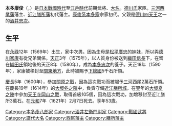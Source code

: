 {{Infobox officeholder 
| name= 本多康俊
| image= 
| caption=

| order=[[膳所藩|膳所藩]]藩主
| term_start=1617年
| term_end=1621年
| predecessor= [[戶田氏鐵|戶田氏鐵]]
| successor= {{link-ja|本多俊次|本多俊次}}

| order1={{link-ja|西尾藩|西尾藩}}藩主
| term_start1=1601年
| term_end1=1617年
| predecessor1= {{small|新設}}
| successor1= {{link-ja|松平成重|松平成重}}

| birth_date=1569年<br>（[[永祿|永祿]]12年）
| birth_place= 
| death_date={{death date and age|1621|3|29|1569}}<br>（[[元和_(後水尾天皇)|元和]]7年2月7日）
| death_place= 
| module  = {{日本武士|child=yes
|時代= [[日本戰國時代|日本戰國時代]]－[[江戶時代|江戶時代]]前期
|幼名= 
|改名= 
|别名= 九十郎、隼人、彦八郎（通稱）、縫殿助
|諡号= 
|神号= 
|戒名= 梅香院殿輝嚴緣崇大居士
|洗禮名= 
|墓所= [[滋賀縣|滋賀縣]][[大津市|大津市]][[丸之內町|丸之內町]]的[[緣心寺|緣心寺]]
|朝廷官位= 
|幕府職位= 
|主君= [[德川家康|德川家康]]→[[德川秀忠|秀忠]]
|藩= [[三河|三河]][[西尾藩|西尾藩]]主→[[近江國|近江]][[膳所藩|膳所藩]]主
|氏族= [[酒井氏|酒井氏]]→[[本多氏|本多氏]]
|父= [[酒井忠次|酒井忠次]]
|母=[[碓井姬|碓井姬]]（[[松平清康|松平清康]]的女兒）
|養父= [[本多忠次|本多忠次]]
|養母= 
|兄= [[酒井家次|酒井家次]]
|弟=[[小笠原信之|小笠原信之]]、[[松平久恒|松平久恒]]、[[酒井忠知|酒井忠知]]
|姐妹= 
|正室= [[菅沼定盈|菅沼定盈]]的女兒
|側室= 
|子= '''[[本多俊次|俊次]]'''、[[本多忠相|忠相]]、[[本多俊昌|俊昌]]、[[本多俊之|俊之]]、[[本多景次|景次]]
|女= [[前田利孝|前田利孝]]正室
|養子= 
|養女= 
 }}
}}
'''本多康俊'''（{{jpn|j=本多 康俊|kana=ほんだ やすとし|rm=Honda Yasutoshi}}，{{bd|1569年||1621年|3月29日|}}）是[[日本戰國時代|日本戰國時代]]至[[江戶時代|江戶時代]]前期武將、[[大名_(稱謂)|大名]]。[[德川氏|德川氏]]家臣。[[三河|三河]][[西尾藩|西尾藩]]藩主、[[近江國|近江]][[膳所藩|膳所藩]]初代藩主。[[本多氏|康俊系本多家]]宗家初代。父親是[[德川四天王|德川四天王]]之一的[[酒井忠次|酒井忠次]]。

== 生平 ==
在[[永祿|永祿]]12年（1569年）出生，家中次男。因為生母是[[松平廣忠|松平廣忠]]的妹妹，所以與[[德川家康|德川家康]]有從兄弟關係。[[天正_(日本)|天正]]3年（1575年），以人質身份被送到[[織田信長|織田信長]]下，在留在[[織田氏|織田氏]]領地後的天正8年（1580年），成為[[本多忠次|本多忠次]]的養子。天正18年（1590年），家康被移封至[[關東地方|關東地方]]，此時被賜予[[下總國|下總國]]5千石所領。

[[慶長|慶長]]5年（1600年），參加[[關原之戰|關原之戰]]，因為這次戰功而被賜予[[三河|三河]]西尾2萬石所領。在慶長19年（1614年）的[[大坂冬之陣|大坂冬之陣]]中，負責守備[[近江國|近江]][[膳所城|膳所城]]，在翌年的[[大坂夏之陣|大坂夏之陣]]中參加[[天王寺岡山之戰|天王寺岡山之戰]]，取得首級105個，因為這次戰功，加增移封至近江膳所3萬石。在[[元和_(後水尾天皇)|元和]]7年（1621年）2月7日死去。享年53歲。

{{西尾藩主|本多氏||1601年－1617年}}
{{膳所藩主|本多氏|初代|1617年－1621年}}
[[Category:本多彥八郎家|Category:本多彥八郎家]]
[[Category:酒井左衛門尉家|Category:酒井左衛門尉家]]
[[Category:戰國武將|Category:戰國武將]]
[[Category:譜代大名|Category:譜代大名]]
[[Category:西尾藩主|Category:西尾藩主]]
[[Category:膳所藩主|Category:膳所藩主]]